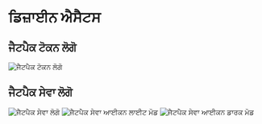 # ਡਿਜ਼ਾਈਨ ਐਸੈਟਸ

## ਜੈਟਪੈਕ ਟੋਕਨ ਲੋਗੋ

![ਜੈਟਪੈਕ ਟੋਕਨ ਲੋਗੋ](/images/jetpack.svg)

## ਜੈਟਪੈਕ ਸੇਵਾ ਲੋਗੋ

![ਜੈਟਪੈਕ ਸੇਵਾ ਲੋਗੋ](/images/jetpack_image.png)
![ਜੈਟਪੈਕ ਸੇਵਾ ਆਈਕਨ ਲਾਈਟ ਮੋਡ](/images/jetpack_logo.svg)
![ਜੈਟਪੈਕ ਸੇਵਾ ਆਈਕਨ ਡਾਰਕ ਮੋਡ](/images/jetpack_logo_dark.svg)